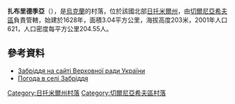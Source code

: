 {{coord|50|23|19|N|28|50|50|E|scale:30000|display=title}}

'''扎布里德季亞'''（{{lang-uk|Забріддя}}），是[[烏克蘭|烏克蘭]]的村落，位於該國北部[[日托米爾州|日托米爾州]]，由[[切爾尼亞希夫區|切爾尼亞希夫區]]負責管轄，始建於1628年，面積3.04平方公里，海拔高度203米，2001年人口621，人口密度每平方公里204.55人。

==參考資料==
* [http://w1.c1.rada.gov.ua/pls/z7502/A005?rf7571=10798 Забріддя на сайті Верховної ради України]{{dead link|date=2018年3月 |bot=InternetArchiveBot |fix-attempted=yes }}
* [http://weather.in.ua/ua/zhitomirskaja/8052 Погода в селі Забріддя] {{Wayback|url=http://weather.in.ua/ua/zhitomirskaja/8052 |date=20111219162746 }}

{{DEFAULTSORT:Забріддя}}
[[Category:日托米爾州村落|Category:日托米爾州村落]]
[[Category:切爾尼亞希夫區村落|Category:切爾尼亞希夫區村落]]


{{Zhytomyr-geo-stub}}